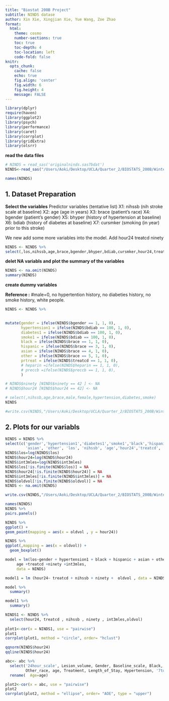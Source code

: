 ```yaml
---
title: "Biostat 200B Project"
subtitle: NINDS datase
author: Xin Xie, Xingjian Xie, Yue Wang, Zoe Zhao
format:
  html:
    theme: cosmo
    number-sections: true
    toc: true
    toc-depth: 4
    toc-location: left
    code-fold: false
knitr:
  opts_chunk: 
    cache: false    
    echo: true
    fig.align: 'center'
    fig.width: 6
    fig.height: 4
    message: FALSE
---
```



```r
library(dplyr)
require(haven)
library(ggplot2)
library(psych)
library(performance)
library(caret)
library(corrplot)
library(gridExtra)
library(olsrr)
```


**read the data files**

```r
# NINDS = read_sas('originalninds.sas7bdat')
NINDS<-read_sas("/Users/Aoki/Desktop/UCLA/Quarter_2/BIOSTATS_200B/Winter_BIO200B_Group8/originalninds.sas7bdat")
```


```r
names(NINDS)
```


## 1. Dataset Preparation

**Select the variables**
Predictor variables (tentative list) 
X1: nihssb (nih stroke scale at baseline)
X2: age (age in years)
X3: brace (patient's race)
X4: bgender (patient's gender)
X5: bhyper (history of hypertension at baseline)
X6: bdiab (history of diabetes at baseline)
X7: cursmker (smoking (in year) prior to this stroke)


We new add some more variables into the model. 
Add hour24 treatcd ninety



```r
NINDS <- NINDS %>%
select(,los,nihssb,age,brace,bgender,bhyper,bdiab,cursmker,hour24,treatcd,ninety,int3mles,oldvol)
```

**delet NA variabls and plot the summary of the variables**

```r
NINDS <- na.omit(NINDS)
summary(NINDS)
```

**create dummy variables**

**Reference :**
#male=0, no hypertention history, no diabeties history, no smoke history, white people. 


```r
NINDS <- NINDS %>%
  

mutate(gender = ifelse(NINDS$bgender == 1, 1, 0),
       hypertension1 = ifelse(NINDS$bdiab == 100, 1, 0),
       diabetes1 = ifelse(NINDS$bdiab == 100, 1, 0),
       smoke1 = ifelse(NINDS$bdiab == 100, 1, 0),
       black = ifelse(NINDS$brace == 1, 1, 0),
       hispanic = ifelse(NINDS$brace == 3, 1, 0),
       asian = ifelse(NINDS$brace == 4, 1, 0),
       other = ifelse(NINDS$brace == 5, 1, 0),
       prtreat = ifelse(NINDS$treatcd == 1, 1, 0),
       # heparin =ifelse(NINDS$heparin == 1, 1, 0),
       # preccb =ifelse(NINDS$preccb == 1, 1, 0),
       )

# NINDS$ninety [NINDS$ninety == 42 ] <- NA
# NINDS$hour24 [NINDS$hour24 == 42] <- NA

# select(,nihssb,age,brace,male,female,hypertension,diabetes,smoke) 
NINDS 

#write.csv(NINDS,"/Users/Aoki/Desktop/UCLA/Quarter_2/BIOSTATS_200B/Winter_BIO200B_Group8/NINDS.csv")
```



## 2. Plots for our variabls
```r
NINDS = NINDS %>%
select(c('gender','hypertension1','diabetes1','smoke1','black','hispanic',
         'asian', 'other', 'los', 'nihssb', 'age','hour24','treatcd', 'ninety', 'int3mles','oldvol'))
NINDS$los=log(NINDS$los)
NINDS$hour24=log(NINDS$hour24)
NINDS$int3mles=log(NINDS$int3mles)
NINDS$los[!is.finite(NINDS$los)] = NA
NINDS$hour24[!is.finite(NINDS$hour24)] = NA
NINDS$int3mles[!is.finite(NINDS$int3mles)] = NA
NINDS$oldvol[!is.finite(NINDS$oldvol)] = NA
NINDS <- na.omit(NINDS)

```

```r
write.csv(NINDS,"/Users/Aoki/Desktop/UCLA/Quarter_2/BIOSTATS_200B/Winter_BIO200B_Group8/NINDS.csv")

names(NINDS)
NINDS %>%
pairs.panels()

NINDS %>%
ggplot() + 
geom_point(mapping = aes(x = oldvol , y = hour24))

NINDS %>% 
ggplot(,mapping = aes(x = oldvol)) + 
  geom_boxplot()

```




```r
model = lm(los~gender + hypertension1 + black + hispanic + asian + other + nihssb +
     age +treatcd +ninety +int3mles,
     data = NINDS)

model1 = lm (hour24~ treatcd + nihssb + ninety +  oldvol , data = NINDS)
```

```R

model %>%
  summary()

model1 %>%
  summary()
```

```r

NINDS1 <- NINDS %>%
  select(hour24, treatcd , nihssb , ninety , int3mles,oldvol)
  
plot1<-cor(x = NINDS1, use = "pairwise")
plot1
corrplot(plot1, method = "circle", order= "hclust")
```

```r
qqnorm(NINDS$hour24)
qqline(NINDS$hour24)
```

```r
abc<- abc %>%
  select('24hour_scale', Lesion_volume, Gender, Baseline_scale, Black, Hispanic, Asian,
         Other_race, age, Treatment, Length_of_Stay, Hypertension, '7to10days_Scale') %>%
  rename(  Age=age)

plot2<-cor(x = abc, use = "pairwise")
plot2
corrplot(plot2, method = "ellipse", order= "AOE", type = "upper")
```



